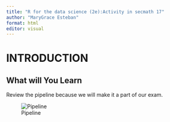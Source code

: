 ```yaml
---
title: "R for the data science (2e):Activity in secmath 17"
author: "MaryGrace Esteban"
format: html
editor: visual
---
```


# INTRODUCTION

## What will You Learn

Review the pipeline because we will make it a part of our exam.

![Pipeline](R4dspics/R4dspic1.png)

